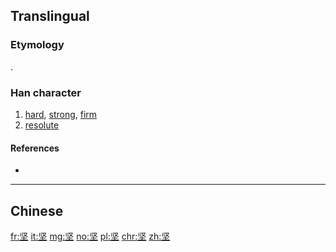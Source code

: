 {{also|堅}}
==Translingual==
{{zh-hanzi-box|坚|[[堅]]}}
===Etymology===
{{Han simp|堅|f=臣|t=⿰丨丨}}.

===Han character===
{{Han char|rn=32|rad=土|as=04|sn=7|four=|canj=LEG}}

# [[hard]], [[strong]], [[firm]]
# [[resolute]]

====References====
* {{Han ref|kx=0226.101|dkj=04963|dj=0461.180|hdz=10422.140|uh=575A|ud=22362}}

----

==Chinese==
{{zh-see|堅}}

[[fr:坚]]
[[it:坚]]
[[mg:坚]]
[[no:坚]]
[[pl:坚]]
[[chr:坚]]
[[zh:坚]]